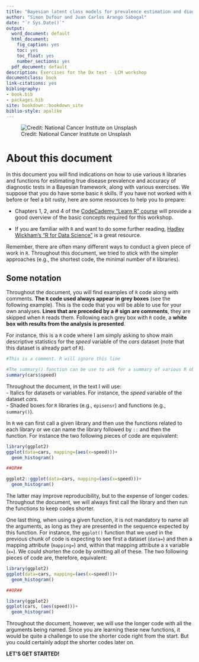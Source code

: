 ```yaml
--- 
title: "Bayesian latent class models for prevalence estimation and diagnostic test evaluation"
author: "Simon Dufour and Juan Carlos Arango Sabogal"
date: "`r Sys.Date()`"
output:
  word_document: default
  html_document: 
    fig_caption: yes
    toc: yes
    toc_float: yes
    number_sections: yes
  pdf_document: default
description: Exercises for the Dx test - LCM workshop 
documentclass: book
link-citations: yes
bibliography:
- book.bib
- packages.bib
site: bookdown::bookdown_site
biblio-style: apalike
---
```


![Credit: National Cancer Institute on Unsplash](Figures\national-cancer-institute-NFvdKIhxYlU-unsplash.jpg) 

# About this document
In this document you will find indications on how to use various `R` libraries and functions for estimating true disease prevalence and accuracy of diagnostic tests in a Bayesian framework, along with various exercises. We suppose that you do have some basic `R` skills. If you have not worked with `R` before or feel a bit rusty, here are some resources to help you to prepare:  
  
- Chapters 1, 2, and 4 of the [CodeCademy "Learn R" course](https://www.codecademy.com/learn/learn-r) will provide a good overview of the basic concepts required for this workshop.  
  
- If you are familiar with `R` and want to do some further reading, [Hadley Wickham's "R for Data Science"](https://r4ds.had.co.nz/) is a great resource.  
  
Remember, there are often many different ways to conduct a given piece of work in `R`. Throughout this document, we tried to stick with the simpler approaches (e.g., the shortest code, the minimal number of `R` libraries). 
   
## Some notation

Throughout the document,  you will find examples of `R` code along with comments. **The `R` code used always appear in grey boxes** (see the following example). This is the code that you will be able to use for your own analyses. **Lines that are preceded by a # sign are comments**, they are skipped when `R` reads them. Following each grey box with `R` code, a **white box with results from the analysis is presented**.  
  
For instance, this is a `R` code where I am simply asking to show main descriptive statistics for the *speed* variable of the *cars* dataset (note that this dataset is already part of `R`).
```r
#This is a comment. R will ignore this line

#The summary() function can be use to ask for a summary of various R objects. For a variable (here the variable speed), it shows descriptive statistics.
summary(cars$speed)
```
  
Throughout the document, in the text I will use:  
- Italics for datasets or variables. For instance, the *speed* variable of the dataset *cars*.  
- Shaded boxes for `R` libraries (e.g., `episensr`) and functions (e.g., `summary()`).  
  
In `R` we can first call a given library and then use the functions related to each library or we can name the library followed by `::` and then the function. For instance the two following pieces of code are equivalent:
```r
library(ggplot2)
ggplot(data=cars, mapping=(aes(x=speed)))+
  geom_histogram()

##OR##

ggplot2::ggplot(data=cars, mapping=(aes(x=speed)))+
  geom_histogram()
```
  
The latter may improve reproducibility, but to the expense of longer codes. Throughout the document, we will always first call the library and then run the functions to keep codes shorter. 

One last thing, when using a given function, it is not mandatory to name all the arguments, as long as they are presented in the sequence expected by this function. For instance, the `ggplot()` function that we used in the previous chunk of code is expecting to see first a dataset (`data=`) and then a mapping attribute (`mapping=`) and, within that mapping attribute a x variable (`x=`). We could shorten the code by omitting all of these. The two following pieces of code are, therefore, equivalent: 
```r
library(ggplot2)
ggplot(data=cars, mapping=(aes(x=speed)))+
  geom_histogram()

##OR##  

library(ggplot2)
ggplot(cars, (aes(speed)))+
  geom_histogram()
```
  
Throughout the document, however, we will use the longer code with all the arguments being named. Since you are learning these new functions, it would be quite a challenge to use the shorter code right from the start. But you could certainly adopt the shorter codes later on.
  
**LET'S GET STARTED!**
